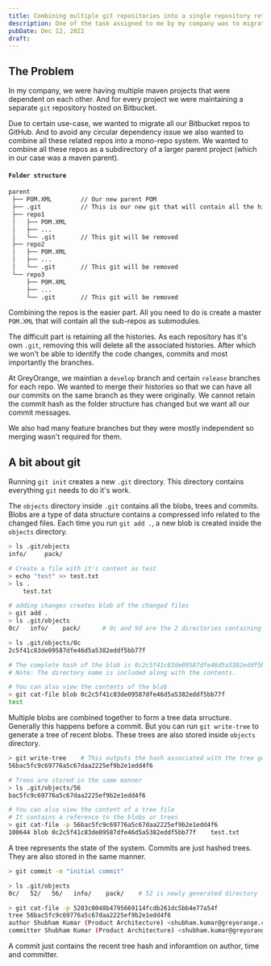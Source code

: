 ```yaml
---
title: Combining multiple git repositories into a single repository retaining all the commit histories
description: One of the task assigned to me by my company was to migrate multiple git repos on Bitbucket to GitHub as a mono-repo. Let's see how I did it.
pubDate: Dec 12, 2022
draft: 
---
```


## The Problem

In my company, we were having multiple maven projects that were dependent on each other. 
And for every project we were maintaining a separate `git` repository hosted on Bitbucket.

Due to certain use-case, we wanted to migrate all our Bitbucket repos to GitHub. 
And to avoid any circular dependency issue we also wanted to combine all these related repos into a mono-repo system. 
We wanted to combine all these repos as a subdirectory of a larger parent project (which in our case was a maven parent). 

#### `Folder structure`
```bash
parent
 ├── POM.XML        // Our new parent POM
 ├── .git           // This is our new git that will contain all the histories
 ├── repo1         
 │   ├── POM.XML
 │   ├── ...
 │   └── .git       // This git will be removed
 ├── repo2
 │   ├── POM.XML
 │   ├── ...
 │   └── .git       // This git will be removed
 └── repo3
     ├── POM.XML
     ├── ...
     └── .git       // This git will be removed
```

Combining the repos is the easier part. 
All you need to do is create a master `POM.XML` that will contain all the sub-repos as submodules. 

The difficult part is retaining all the histories. 
As each repository has it's own `.git`, removing this will delete all the associated histories.
After which we won't be able to identify the code changes, commits and most importantly the branches. 

At GreyOrange, we maintian a `develop` branch and certain `release` branches for each repo.
We wanted to merge their histories so that we can have all our commits on the same branch as they were originally. 
We cannot retain the commit hash as the folder structure has changed but we want all our commit messages. 

We also had many feature branches but they were mostly independent so merging wasn't required for them. 

## A bit about git 

Running `git init` creates a new `.git` directory. This directory contains everything `git` needs to do it's work.

The `objects` directory inside `.git` contains all the blobs, trees and commits. 
Blobs are a type of data structure contains a compressed info related to the changed files. 
Each time you run `git add .`, a new blob is created inside the `objects` directory. 

```bash
> ls .git/objects
info/     pack/

# Create a file with it's content as test
> echo "test" >> test.txt
> ls .
    test.txt 

# adding changes creates blob of the changed files
> git add .
> ls .git/objects
0c/   info/    pack/      # 0c and 9d are the 2 directories containing the changes

> ls .git/objects/0c
2c5f41c83de09587dfe46d5a5382eddf5bb77f

# The complete hash of the blob is 0c2c5f41c83de09587dfe46d5a5382eddf5bb77f
# Note: The directory name is included along with the contents.

# You can also view the contents of the blob
> git cat-file blob 0c2c5f41c83de09587dfe46d5a5382eddf5bb77f
test
```

Multiple blobs are combined together to form a tree data srructure. 
Generally this happens before a commit.
But you can run `git write-tree` to generate a tree of recent blobs. 
These trees are also stored inside `objects` directory.

```bash
> git write-tree    # This outputs the hash associated with the tree generated
56bac5fc9c69776a5c67daa2225ef9b2e1edd4f6

# Trees are stored in the same manner
> ls .git/objects/56
bac5fc9c69776a5c67daa2225ef9b2e1edd4f6

# You can also view the content of a tree file
# It contains a reference to the blobs or trees
> git cat-file -p 56bac5fc9c69776a5c67daa2225ef9b2e1edd4f6
100644 blob 0c2c5f41c83de09587dfe46d5a5382eddf5bb77f    test.txt
```

A tree represents the state of the system. Commits are just hashed trees. 
They are also stored in the same manner. 

```bash
> git commit -m "initial commit"

> ls .git/objects
0c/   52/   56/   info/    pack/    # 52 is newly generated directory

> git cat-file -p 5203c0048b4795669114fcdb261dc5bb4e77a54f
tree 56bac5fc9c69776a5c67daa2225ef9b2e1edd4f6
author Shubham Kumar (Product Architecture) <shubham.kumar@greyorange.com> 1670872587 +0530
committer Shubham Kumar (Product Architecture) <shubham.kumar@greyorange.com> 1670872587 +0530
```
A commit just contains the recent tree hash and inforamtion on author, time and committer. 


